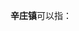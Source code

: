 {{distinguish|莘庄镇}}
'''辛庄镇'''可以指：
{{PRC admin/disambig|12/01/12/104/000|32/05/81/110/000|37/06/85/101/000|37/12/03/103/000}}
{{disambig|cat=三字中国镇名消歧义}}